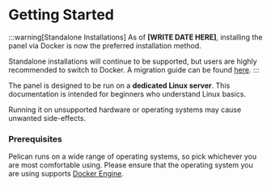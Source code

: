 
# Getting Started

:::warning[Standalone Installations]
As of **[WRITE DATE HERE]**, installing the panel via Docker is now the preferred installation method.

Standalone installations will continue to be supported, but users are highly recommended to switch to Docker.
A migration guide can be found [here](/docs/guides/docker).
:::

The panel is designed to be run on a **dedicated Linux server**.
This documentation is intended for beginners who understand Linux basics.

Running it on unsupported hardware or operating systems may cause unwanted side-effects.

### Prerequisites

Pelican runs on a wide range of operating systems, so pick whichever you are most comfortable using.
Please ensure that the operating system you are using supports [Docker Engine](https://docs.docker.com/engine/).